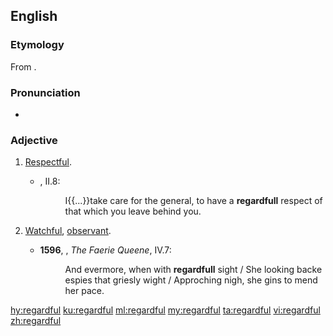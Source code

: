 ==English==

===Etymology===
From {{suffix|regard|ful|lang=en}}.

===Pronunciation===
* {{a|UK}} {{IPA|/ɹɪˈɡɑːdfʊl/|lang=en}}

===Adjective===
{{en-adj}}

# [[respectful|Respectful]]. {{defdate|from 16th c.}}
#* {{RQ:Flr Mntgn Essays}}, II.8:
#*: I{{...}}take care for the general, to have a '''regardfull''' respect of that which you leave behind you.
# {{lb|en|now|_|rare}} [[watchful|Watchful]], [[observant]]. {{defdate|from 16th c.}}
#* '''1596''', {{w|Edmund Spenser}}, ''The Faerie Queene'', IV.7:
#*: And evermore, when with '''regardfull''' sight / She looking backe espies that griesly wight / Approching nigh, she gins to mend her pace{{nb...}}.

[[hy:regardful]]
[[ku:regardful]]
[[ml:regardful]]
[[my:regardful]]
[[ta:regardful]]
[[vi:regardful]]
[[zh:regardful]]